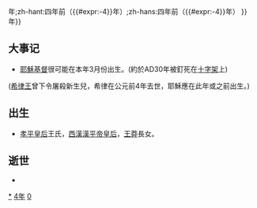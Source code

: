 {{noteTA
|1=zh:{{#expr:{{CURRENTYEAR}}-4}}年;zh-hant:四年前（{{#expr:{{CURRENTYEAR}}-4}}年）;zh-hans:四年前（{{#expr:{{CURRENTYEAR}}-4}}年）
}}
{{not|{{#expr:{{CURRENTYEAR}}-4}}年}}
{{yearTOC|-4|西汉'''[[建平_(汉哀帝)|建平]]三年'''}}

== 大事记 ==
*[[耶穌基督|耶穌基督]]很可能在本年3月份出生。(約於AD30年被釘死在[[十字架|十字架]]上)
([[希律王|希律王]]曾下令屠殺新生兒，希律在公元前4年去世，耶穌應在此年或之前出生。)

== 出生 ==
*[[孝平皇后|孝平皇后]]王氏，[[西漢|西漢]][[漢平帝|漢平帝]][[皇后|皇后]]，[[王莽|王莽]]長女。

== 逝世 ==
{{Wikisource year mention}}
*

[[Category:前4年|*]]
[[Category:前0年代|4年]]
[[Category:前1世纪各年|0]]